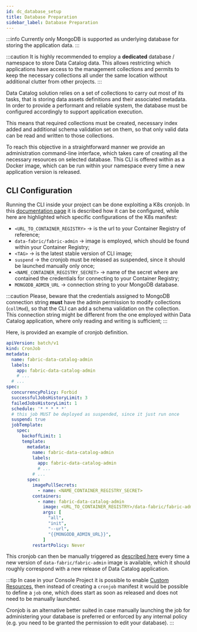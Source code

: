 ```yaml
---
id: dc_database_setup
title: Database Preparation
sidebar_label: Database Preparation
---
```


:::info
Currently only MongoDB is supported as underlying database for storing the application data.
:::

:::caution
It is highly recommended to employ a **dedicated** database / namespace to store Data Catalog data. This allows
restricting which applications have access to the management collections and permits to keep the necessary collections
all under the same location without additional clutter from other projects.
:::

Data Catalog solution relies on a set of collections to carry out most of its tasks, that is storing
data assets definitions and their associated metadata. In order to provide
a performant and reliable system, the database must be configured accordingly to support application execution.

This means that required collections must be created, necessary index added and additional schema validation set on them,
so that only valid data can be read and written to those collections.

To reach this objective in a straightforward manner we provide an administration command-line interface,
which takes care of creating all the necessary resources on selected database. This CLI is offered
within as a Docker image, which can be run within your namespace every time a new application version is released.

## CLI Configuration

Running the CLI inside your project can be done exploiting a K8s cronjob. In this [documentation page](/development_suite/api-console/api-design/jobs-cronjob.md)
it is described how it can be configured, while here are highlighted which specific configurations of the K8s manifest:

- `<URL_TO_CONTAINER_REGISTRY>` &rarr; is the url to your Container Registry of reference;
- `data-fabric/fabric-admin` &rarr; image is employed, which should be found within your Container Registry;
- `<TAG>` &rarr; is the latest stable version of CLI image;
- `suspend` &rarr; the cronjob must be released as suspended, since it should be launched manually only once;
- `<NAME_CONTAINER_REGISTRY_SECRET>` &rarr; name of the secret where are contained the credentials for connecting to your Container Registry;
- `MONGODB_ADMIN_URL` &rarr; connection string to your MongoDB database.

:::caution
Please, beware that the credentials assigned to MongoDB connection string **must** have the admin permission
to modify collections (`collMod`), so that the CLI can add a schema validation on the collection. This connection string
might be different from the one employed within Data Catalog application, where only reading and writing is sufficient;
:::

Here, is provided an example of cronjob definition.

```yaml
apiVersion: batch/v1
kind: CronJob
metadata:
  name: fabric-data-catalog-admin
  labels:
    app: fabric-data-catalog-admin
    # ...
  # ...
spec:
  concurrencyPolicy: Forbid
  successfulJobsHistoryLimit: 3
  failedJobsHistoryLimit: 1
  schedule: '* * * * *'
  # this job MUST be deployed as suspended, since it just run once
  suspend: true
  jobTemplate:
    spec:
      backoffLimit: 1
      template:
        metadata:
          name: fabric-data-catalog-admin
          labels:
            app: fabric-data-catalog-admin
            # ...
          # ...
        spec:
          imagePullSecrets:
            - name: <NAME_CONTAINER_REGISTRY_SECRET>
          containers:
            - name: fabric-data-catalog-admin
              image: <URL_TO_CONTAINER_REGISTRY>/data-fabric/fabric-admin:<TAG>
              args: [
                "all",
                "init",
                "--url",
                "{{MONGODB_ADMIN_URL}}",
              ]
          restartPolicy: Never
```

This cronjob can then be manually triggered as [described here](/development_suite/monitoring/resources/cronjobs.md#manually-launching-a-cronjob)
every time a new version of `data-fabric/fabric-admin` image is available, which it should roughly correspond with a new release of
Data Catalog application.

:::tip
In case in your Console Project it is possible to enable [Custom Resources](/console/design-your-projects/custom-resources.md), then instead of
creating a `cronjob` manifest it would be possible to define a `job` one, which does start as soon as released and does not need to be
manually launched.

Cronjob is an alternative better suited in case manually launching the job for administering your database is preferred
or enforced by any internal policy (e.g. you need to be granted the permission to edit your database).
:::